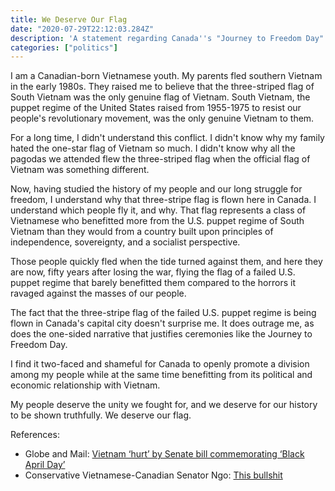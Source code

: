 ```yaml
---
title: We Deserve Our Flag
date: "2020-07-29T22:12:03.284Z"
description: 'A statement regarding Canada''s "Journey to Freedom Day"'
categories: ["politics"]
---
```



I am a Canadian-born Vietnamese youth. My parents fled southern Vietnam in the early 1980s. They raised me to believe that the three-striped flag of South Vietnam was the only genuine flag of Vietnam. South Vietnam, the puppet regime of the United States raised from 1955-1975 to resist our people's revolutionary movement, was the only genuine Vietnam to them.

For a long time, I didn't understand this conflict. I didn't know why my family hated the one-star flag of Vietnam so much. I didn't know why all the pagodas we attended flew the three-striped flag when the official flag of Vietnam was something different.

Now, having studied the history of my people and our long struggle for freedom, I understand why that three-stripe flag is flown here in Canada. I understand which people fly it, and why. That flag represents a class of Vietnamese who benefitted more from the U.S. puppet regime of South Vietnam than they would from a country built upon principles of independence, sovereignty, and a socialist perspective.

Those people quickly fled when the tide turned against them, and here they are now, fifty years after losing the war, flying the flag of a failed U.S. puppet regime that barely benefitted them compared to the horrors it ravaged against the masses of our people.

The fact that the three-stripe flag of the failed U.S. puppet regime is being flown in Canada's capital city doesn't surprise me. It does outrage me, as does the one-sided narrative that justifies ceremonies like the Journey to Freedom Day.

I find it two-faced and shameful for Canada to openly promote a division among my people while at the same time benefitting from its political and economic relationship with Vietnam.

My people deserve the unity we fought for, and we deserve for our history to be shown truthfully. We deserve our flag.

<Separator />

References:

<ul class="text-sm">

<li>
   Globe and Mail: <a href="https://www.theglobeandmail.com/news/politics/vietnam-hurt-by-senate-bill-commemorating-black-april-day/article22798638/">Vietnam ‘hurt’ by Senate bill commemorating ‘Black April Day’ </a>
</li>
<li>
Conservative Vietnamese-Canadian Senator Ngo: <a href="https://senatorngo.ca/journey-to-freedom-page/">This bullshit</a>
</li>
</ul>
